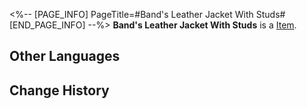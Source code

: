 <%-- [PAGE_INFO]
PageTitle=#Band's Leather Jacket With Studs#
[END_PAGE_INFO] --%>
{{Item Infobox
|id          = 41093
|image       = Item Band's Leather Jacket With Studs.png
|type        = 
|invCategory = Relics
|rarity      = 3
|effect      = 
|description = David, one of the band's lead singers, drew a white star on the back of this leather jacket and made it the cover of the band's final album.
|source1     = [[Cavern of Corrosion: Cloudford]]
}}
'''Band's Leather Jacket With Studs''' is a [[Item]].

==Other Languages==
{{Other Languages
|en   = Band's Leather Jacket With Studs
|zhs  = 乐队的钉刺皮衣
|zht  = 樂團的釘刺皮衣
|ja   = バンドのスパイク付き革ジャン
|ko   = 밴드의 리벳 가죽 재킷
|es   = Chaqueta con tachuelas de la banda
|fr   = Veste en cuir clouté du groupe
|ru   = Косуха бэнда
|th   = Band's Leather Jacket With Studs
|vi   = Chiếc Áo Da Của Ban Nhạc
|de   = Nietenbesetzte Lederjacke der Band
|id   = Band's Leather Jacket With Studs
|pt   = Jaqueta de Couro com Rebite da Banda
}}

==Change History==
{{Change History|2.0}}